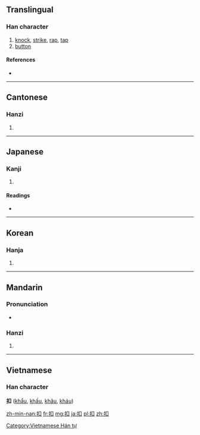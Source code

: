 ==Translingual==

===Han character===
{{Han char|rn=64|rad=手|as=03|sn=6|four=5600<sub>0</sub>|canj=手口 (QR)}}

# [[knock]], [[strike]], [[rap]], [[tap]]
# [[button]]

====References====
* {{Han ref|kx=0418.070|dkj=11807|dj=0765.020|hdz=31829.130|uh=6263|ud=25187|bh=A6A9|bd=42665}}

----

==Cantonese==

===Hanzi===
{{yue-hanzi|jyut=|y=kau3}}

# {{defn|lang=yue|sort=手03}}

----

==Japanese==

===Kanji===
{{ja-kanji|grade=|rs=手03}}

# {{defn|lang=ja|sort=手03}}

====Readings====
* {{ja-readings|on=[[こう]] (kō)|kun=[[たたく]] (tataku), [[ひかえる]] (hikaeru), [[うつ]] (utsu)}}

----

==Korean==

===Hanja===
{{ko-hanja|hangeul=구|eumhun=|rv=gu|mr=ku|y=kwu}}

# {{defn|lang=ko|sort=手03}}

----

==Mandarin==

===Pronunciation===
* {{audio|Zh-kòu.ogg|Audio}}

===Hanzi===
{{cmn-hanzi|pin=[[kòu]] ([[kou4]]), [[sào]] ([[sao4]])|wg=k'ou<sup>4</sup>, sao<sup>4</sup>}}
#{{defn|lang=cmn|sort=手03}}

----

==Vietnamese==
===Han character===
'''扣''' ([[khẩu]], [[khấu]], [[khâu]], [[kháu]])

[[Category:Vietnamese Hán tự]]

[[zh-min-nan:扣]]
[[fr:扣]]
[[mg:扣]]
[[ja:扣]]
[[pl:扣]]
[[zh:扣]]
